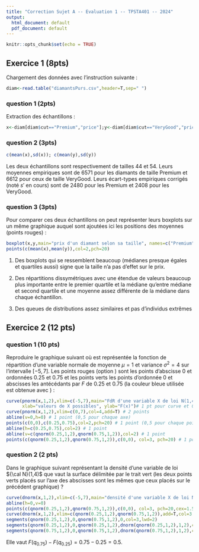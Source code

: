 ```yaml
---
title: "Correction Sujet A -- Evaluation 1 -- TPSTA401 -- 2024"
output:
  html_document: default
  pdf_document: default
---
```


```r
knitr::opts_chunk$set(echo = TRUE)
```

## Exercice 1 (8pts)

Chargement des données avec l'instruction suivante  : 
 
```r
diam<-read.table("diamantsPurs.csv",header=T,sep=" ")
```

### question 1 (2pts)

 Extraction des échantillons :
 

```r
x<-diam[diam$cut=="Premium","price"];y<-diam[diam$cut=="VeryGood","price"]
```
 
### question 2 (3pts)
```r
c(mean(x),sd(x)); c(mean(y),sd(y))
```

Les deux échantillons sont respectivement de tailles 44 et 54. Leurs moyennes empiriques sont de 6571 pour les diamants de taille Premium et 6612 pour ceux de taille VeryGood.
Leurs écart-types empiriques corrigés (noté $s'$ en cours) sont de 2480 pour les Premium et 2408 pour les VeryGood.


### question 3 (3pts)

Pour comparer ces deux échantillons on peut représenter leurs boxplots sur un même graphique auquel
sont ajoutées ici les positions des  moyennes (points rouges) :

```r
boxplot(x,y,main="prix d'un diamant selon sa taille", names=c("Premium","Very Good"))
points(c(mean(x),mean(y)),col=2,pch=20)

```

1) Des boxplots qui se ressemblent beaucoup (médianes presque égales et quartiles aussi) signe que la taille n'a pas d'effet sur le prix.

2) Des répartitions dissymétriques avec une étendue de valeurs beaucoup plus importante entre le premier quartile et la médiane qu'entre médiane et second quartile
et une moyenne assez différente de la médiane dans chaque échantillon.

3) Des queues de distributions assez similaires et pas d'individus extrêmes


## Exercice 2 (12 pts)

### question 1 (10 pts)

Reproduire le graphique suivant où est représentée la fonction de répartition d'une variable normale de moyenne $\mu=1$ et variance $\sigma^2=4$ sur l'intervalle $[-5,7]$. Les points rouges (option \texttt{pch=20}) sont les points d'abscisse 0 et ordonnées $0.25$ et $0.75$ et les points verts les points d'ordonnée 0 et abscisses les antécédants par $F$ de $0.25$ et $0.75$ (la couleur bleue utilisée est obtenue avec \texttt{col=4}) :

```r
curve(pnorm(x,1,2),xlim=c(-5,7),main="FdR d'une variable X de loi N(1,4)",
      xlab="valeurs de X possibles", ylab="F(x)")# 1 pt pour curve et 0.5 par option : 3 points 
curve(pnorm(x,1,2),xlim=c(0,7),col=4,add=T) # 2 points 
abline(v=0,h=0) # 1 point (0,5 pour chaque axe)
points(c(0,0),c(0.25,0.75),col=2,pch=20) # 1 point (0,5 pour chaque point)
abline(h=c(0.25,0.75),col=2) # 1 point
abline(v=c(qnorm(0.25,1,2),qnorm(0.75,1,2)),col=2) # 1 point
points(c(qnorm(0.25,1,2),qnorm(0.75,1,2)),c(0,0), col=3, pch=20) # 1 point
```

### question 2 (2 pts)

Dans le graphique suivant représentant la densité d'une variable de loi ${\cal N}(1,4)$ que vaut la surface délimitée par le trait vert  (les deux points verts placés sur l'axe des abscisses sont les mêmes que ceux placés sur le précédent graphique) ? 
 
```r
curve(dnorm(x,1,2),xlim=c(-5,7),main="densité d'une variable X de loi N(1,4)",xlab="valeurs de X possibles", ylab="f(x)") 
abline(h=0,v=0)
points(c(qnorm(0.25,1,2),qnorm(0.75,1,2)),c(0,0), col=3, pch=20,cex=1.5)
curve(dnorm(x,1,2),xlim=c(qnorm(0.25,1,2),qnorm(0.75,1,2)),add=T,col=3,lwd=2) 
segments(qnorm(0.25,1,2),0,qnorm(0.75,1,2),0,col=3,lwd=2)
segments(qnorm(0.25,1,2),0,qnorm(0.25,1,2),dnorm(qnorm(0.25,1,2),1,2),col=3,lwd=2)
segments(qnorm(0.75,1,2),0,qnorm(0.75,1,2),dnorm(qnorm(0.75,1,2),1,2),col=3,lwd=2)
```
 
Elle vaut $F(q_{0.75})-F(q_{0.25})=0.75-0.25=0.5$.